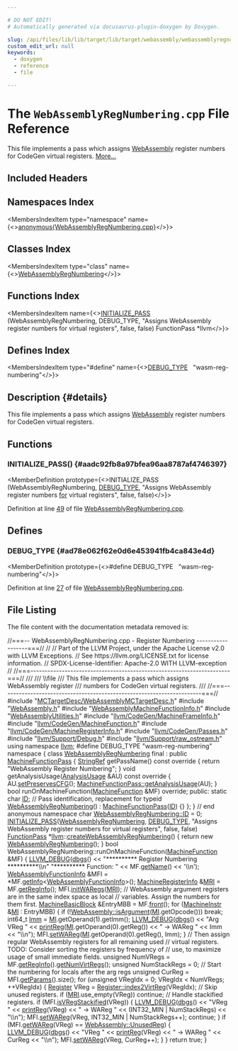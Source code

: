 ```yaml
---

# DO NOT EDIT!
# Automatically generated via docusaurus-plugin-doxygen by Doxygen.

slug: /api/files/lib/lib/target/lib/target/webassembly/webassemblyregnumbering-cpp
custom_edit_url: null
keywords:
  - doxygen
  - reference
  - file

---
```





# The `WebAssemblyRegNumbering.cpp` File Reference

<DoxygenPage pluginConfig={pluginConfig}>

This file implements a pass which assigns <a href="/docs/api/namespaces/llvm/webassembly">WebAssembly</a> register numbers for CodeGen virtual registers. <a href="#details">More...</a>

## Included Headers

<IncludesList>
<IncludesListItem
  filePath="MCTargetDesc/WebAssemblyMCTargetDesc.h"
  permalink="/docs/api/files/lib/lib/target/lib/target/webassembly/lib/target/webassembly/mctargetdesc/webassemblymctargetdesc-h"
  isLocal="true" />
<IncludesListItem
  filePath="WebAssembly.h"
  permalink="/docs/api/files/lib/lib/target/lib/target/webassembly/webassembly-h"
  isLocal="true" />
<IncludesListItem
  filePath="WebAssemblyMachineFunctionInfo.h"
  permalink="/docs/api/files/lib/lib/target/lib/target/webassembly/webassemblymachinefunctioninfo-h"
  isLocal="true" />
<IncludesListItem
  filePath="WebAssemblyUtilities.h"
  permalink="/docs/api/files/lib/lib/target/lib/target/webassembly/webassemblyutilities-h"
  isLocal="true" />
<IncludesListItem
  filePath="llvm/CodeGen/MachineFrameInfo.h"
  permalink="/docs/api/files/include/include/llvm/include/llvm/codegen/machineframeinfo-h"
  isLocal="true" />
<IncludesListItem
  filePath="llvm/CodeGen/MachineFunction.h"
  permalink="/docs/api/files/include/include/llvm/include/llvm/codegen/machinefunction-h"
  isLocal="true" />
<IncludesListItem
  filePath="llvm/CodeGen/MachineRegisterInfo.h"
  permalink="/docs/api/files/include/include/llvm/include/llvm/codegen/machineregisterinfo-h"
  isLocal="true" />
<IncludesListItem
  filePath="llvm/CodeGen/Passes.h"
  permalink="/docs/api/files/include/include/llvm/include/llvm/codegen/passes-h"
  isLocal="true" />
<IncludesListItem
  filePath="llvm/Support/Debug.h"
  permalink="/docs/api/files/include/include/llvm/include/llvm/support/debug-h"
  isLocal="true" />
<IncludesListItem
  filePath="llvm/Support/raw_ostream.h"
  permalink="/docs/api/files/include/include/llvm/include/llvm/support/raw-ostream-h"
  isLocal="true" />
</IncludesList>

## Namespaces Index

<MembersIndex>

<MembersIndexItem
  type="namespace"
  name={<><a href="/docs/api/namespaces/anonymous-webassemblyregnumbering-cpp-">anonymous&#123;WebAssemblyRegNumbering.cpp&#125;</a></>}>
</MembersIndexItem>

</MembersIndex>

## Classes Index

<MembersIndex>

<MembersIndexItem
  type="class"
  name={<><a href="/docs/api/classes/anonymous-namespace-webassemblyregnumbering-cpp-/webassemblyregnumbering">WebAssemblyRegNumbering</a></>}>
</MembersIndexItem>

</MembersIndex>

## Functions Index

<MembersIndex>

<MembersIndexItem
  name={<><a href="#aadc92fb8a97bfea96aa8787af4746397">INITIALIZE&#95;PASS</a> (WebAssemblyRegNumbering, DEBUG&#95;TYPE, &quot;Assigns WebAssembly register numbers for virtual registers&quot;, false, false) FunctionPass &#42;llvm</>}>
</MembersIndexItem>

</MembersIndex>

## Defines Index

<MembersIndex>

<MembersIndexItem
  type="#define"
  name={<><a href="#ad78e062f62e0d6e453941fb4ca843e4d">DEBUG&#95;TYPE</a>&nbsp;&nbsp;&nbsp;&quot;wasm-reg-numbering&quot;</>}>
</MembersIndexItem>

</MembersIndex>

## Description {#details}

This file implements a pass which assigns <a href="/docs/api/namespaces/llvm/webassembly">WebAssembly</a> register numbers for CodeGen virtual registers.

<SectionDefinition>

## Functions

### INITIALIZE&#95;PASS() {#aadc92fb8a97bfea96aa8787af4746397}

<MemberDefinition
  prototype={<>INITIALIZE&#95;PASS (WebAssemblyRegNumbering, <a href="/docs/api/files/include/include/llvm/include/llvm/adt/genericcycleimpl-h/#ad78e062f62e0d6e453941fb4ca843e4d">DEBUG&#95;TYPE</a>, &quot;Assigns WebAssembly register numbers <a href="/docs/api/files/lib/lib/target/lib/target/aarch64/aarch64expandpseudoinsts-cpp/#a4cfc8b177e8521a4b496ae2edff6244f">for</a> virtual registers&quot;, false, false)</>}>

Definition at line <a href="#l00049">49</a> of file <a href="/docs/api/files/lib/lib/target/lib/target/webassembly/webassemblyregnumbering-cpp">WebAssemblyRegNumbering.cpp</a>.
</MemberDefinition>

</SectionDefinition>

<SectionDefinition>

## Defines

### DEBUG&#95;TYPE {#ad78e062f62e0d6e453941fb4ca843e4d}

<MemberDefinition
  prototype={<>#define DEBUG&#95;TYPE&nbsp;&nbsp;&nbsp;&quot;wasm-reg-numbering&quot;</>}>

Definition at line <a href="#l00027">27</a> of file <a href="/docs/api/files/lib/lib/target/lib/target/webassembly/webassemblyregnumbering-cpp">WebAssemblyRegNumbering.cpp</a>.
</MemberDefinition>

</SectionDefinition>

## File Listing

The file content with the documentation metadata removed is:

<ProgramListing>

<Link id="l00001" /><CodeLine lineNumber="1"><span class="doxyHighlightComment">//===-- WebAssemblyRegNumbering.cpp - Register Numbering ------------------===//</span></CodeLine>
<Link id="l00002" /><CodeLine lineNumber="2"><span class="doxyHighlightComment">//</span></CodeLine>
<Link id="l00003" /><CodeLine lineNumber="3"><span class="doxyHighlightComment">// Part of the LLVM Project, under the Apache License v2.0 with LLVM Exceptions.</span></CodeLine>
<Link id="l00004" /><CodeLine lineNumber="4"><span class="doxyHighlightComment">// See https://llvm.org/LICENSE.txt for license information.</span></CodeLine>
<Link id="l00005" /><CodeLine lineNumber="5"><span class="doxyHighlightComment">// SPDX-License-Identifier: Apache-2.0 WITH LLVM-exception</span></CodeLine>
<Link id="l00006" /><CodeLine lineNumber="6"><span class="doxyHighlightComment">//</span></CodeLine>
<Link id="l00007" /><CodeLine lineNumber="7"><span class="doxyHighlightComment">//===----------------------------------------------------------------------===//</span></CodeLine>
<Link id="l00008" /><CodeLine lineNumber="8"><span class="doxyHighlightComment">///</span></CodeLine>
<Link id="l00009" /><CodeLine lineNumber="9"><span class="doxyHighlightComment">/// \\file</span></CodeLine>
<Link id="l00010" /><CodeLine lineNumber="10"><span class="doxyHighlightComment">/// This file implements a pass which assigns WebAssembly register</span></CodeLine>
<Link id="l00011" /><CodeLine lineNumber="11"><span class="doxyHighlightComment">/// numbers for CodeGen virtual registers.</span></CodeLine>
<Link id="l00012" /><CodeLine lineNumber="12"><span class="doxyHighlightComment">///</span></CodeLine>
<Link id="l00013" /><CodeLine lineNumber="13"><span class="doxyHighlightComment">//===----------------------------------------------------------------------===//</span></CodeLine>
<Link id="l00014" /><CodeLine lineNumber="14"></CodeLine>
<Link id="l00015" /><CodeLine lineNumber="15"><span class="doxyHighlightPreprocessor">#include &quot;<a href="/docs/api/files/lib/lib/target/lib/target/webassembly/lib/target/webassembly/mctargetdesc/webassemblymctargetdesc-h">MCTargetDesc/WebAssemblyMCTargetDesc.h</a>&quot;</span></CodeLine>
<Link id="l00016" /><CodeLine lineNumber="16"><span class="doxyHighlightPreprocessor">#include &quot;<a href="/docs/api/files/lib/lib/target/lib/target/webassembly/webassembly-h">WebAssembly.h</a>&quot;</span></CodeLine>
<Link id="l00017" /><CodeLine lineNumber="17"><span class="doxyHighlightPreprocessor">#include &quot;<a href="/docs/api/files/lib/lib/target/lib/target/webassembly/webassemblymachinefunctioninfo-h">WebAssemblyMachineFunctionInfo.h</a>&quot;</span></CodeLine>
<Link id="l00018" /><CodeLine lineNumber="18"><span class="doxyHighlightPreprocessor">#include &quot;<a href="/docs/api/files/lib/lib/target/lib/target/webassembly/webassemblyutilities-h">WebAssemblyUtilities.h</a>&quot;</span></CodeLine>
<Link id="l00019" /><CodeLine lineNumber="19"><span class="doxyHighlightPreprocessor">#include &quot;<a href="/docs/api/files/include/include/llvm/include/llvm/codegen/machineframeinfo-h">llvm/CodeGen/MachineFrameInfo.h</a>&quot;</span></CodeLine>
<Link id="l00020" /><CodeLine lineNumber="20"><span class="doxyHighlightPreprocessor">#include &quot;<a href="/docs/api/files/include/include/llvm/include/llvm/codegen/machinefunction-h">llvm/CodeGen/MachineFunction.h</a>&quot;</span></CodeLine>
<Link id="l00021" /><CodeLine lineNumber="21"><span class="doxyHighlightPreprocessor">#include &quot;<a href="/docs/api/files/include/include/llvm/include/llvm/codegen/machineregisterinfo-h">llvm/CodeGen/MachineRegisterInfo.h</a>&quot;</span></CodeLine>
<Link id="l00022" /><CodeLine lineNumber="22"><span class="doxyHighlightPreprocessor">#include &quot;<a href="/docs/api/files/include/include/llvm/include/llvm/codegen/passes-h">llvm/CodeGen/Passes.h</a>&quot;</span></CodeLine>
<Link id="l00023" /><CodeLine lineNumber="23"><span class="doxyHighlightPreprocessor">#include &quot;<a href="/docs/api/files/include/include/llvm/include/llvm/support/debug-h">llvm/Support/Debug.h</a>&quot;</span></CodeLine>
<Link id="l00024" /><CodeLine lineNumber="24"><span class="doxyHighlightPreprocessor">#include &quot;<a href="/docs/api/files/include/include/llvm/include/llvm/support/raw-ostream-h">llvm/Support/raw&#95;ostream.h</a>&quot;</span></CodeLine>
<Link id="l00025" /><CodeLine lineNumber="25"><span class="doxyHighlightKeyword">using namespace </span><span class="doxyHighlight"><a href="/docs/api/namespaces/llvm">llvm</a>;</span></CodeLine>
<Link id="l00026" /><CodeLine lineNumber="26"></CodeLine>
<Link id="l00027" /><CodeLine lineNumber="27" lineLink="#ad78e062f62e0d6e453941fb4ca843e4d"><span class="doxyHighlightPreprocessor">#define DEBUG&#95;TYPE &quot;wasm-reg-numbering&quot;</span></CodeLine>
<Link id="l00028" /><CodeLine lineNumber="28"></CodeLine>
<Link id="l00029" /><CodeLine lineNumber="29" lineLink="/docs/api/namespaces/anonymous-webassemblyregnumbering-cpp-"><span class="doxyHighlightKeyword">namespace </span><span class="doxyHighlight">&#123;</span></CodeLine>
<Link id="l00030" /><CodeLine lineNumber="30" lineLink="/docs/api/classes/anonymous-namespace-webassemblyregnumbering-cpp-/webassemblyregnumbering"><span class="doxyHighlightKeyword">class </span><span class="doxyHighlight"><a href="/docs/api/classes/anonymous-namespace-webassemblyregnumbering-cpp-/webassemblyregnumbering/#aedacb4d7efb4db8dfee8209bec3b7fc6">WebAssemblyRegNumbering</a> final : </span><span class="doxyHighlightKeyword">public</span><span class="doxyHighlight"> <a href="/docs/api/classes/llvm/machinefunctionpass/#a29c81d2386f4a727c6d33413807530c8">MachineFunctionPass</a> &#123;</span></CodeLine>
<Link id="l00031" /><CodeLine lineNumber="31"><span class="doxyHighlight">  <a href="/docs/api/classes/llvm/stringref">StringRef</a> getPassName()</span><span class="doxyHighlightKeyword"> const override </span><span class="doxyHighlight">&#123;</span></CodeLine>
<Link id="l00032" /><CodeLine lineNumber="32"><span class="doxyHighlight">    </span><span class="doxyHighlightKeywordFlow">return</span><span class="doxyHighlight"> </span><span class="doxyHighlightStringLiteral">&quot;WebAssembly Register Numbering&quot;</span><span class="doxyHighlight">;</span></CodeLine>
<Link id="l00033" /><CodeLine lineNumber="33"><span class="doxyHighlight">  &#125;</span></CodeLine>
<Link id="l00034" /><CodeLine lineNumber="34"></CodeLine>
<Link id="l00035" /><CodeLine lineNumber="35"><span class="doxyHighlight">  </span><span class="doxyHighlightKeywordType">void</span><span class="doxyHighlight"> getAnalysisUsage(<a href="/docs/api/classes/llvm/analysisusage">AnalysisUsage</a> &amp;AU)</span><span class="doxyHighlightKeyword"> const override </span><span class="doxyHighlight">&#123;</span></CodeLine>
<Link id="l00036" /><CodeLine lineNumber="36"><span class="doxyHighlight">    AU.<a href="/docs/api/classes/llvm/analysisusage/#af11a6ebf7ab3c388234cb6d5378439a3">setPreservesCFG</a>();</span></CodeLine>
<Link id="l00037" /><CodeLine lineNumber="37"><span class="doxyHighlight">    <a href="/docs/api/classes/llvm/machinefunctionpass/#a864fd57b4304ef933b3281d0ef85a88e">MachineFunctionPass::getAnalysisUsage</a>(AU);</span></CodeLine>
<Link id="l00038" /><CodeLine lineNumber="38"><span class="doxyHighlight">  &#125;</span></CodeLine>
<Link id="l00039" /><CodeLine lineNumber="39"></CodeLine>
<Link id="l00040" /><CodeLine lineNumber="40"><span class="doxyHighlight">  </span><span class="doxyHighlightKeywordType">bool</span><span class="doxyHighlight"> runOnMachineFunction(<a href="/docs/api/classes/llvm/machinefunction">MachineFunction</a> &amp;MF) </span><span class="doxyHighlightKeyword">override</span><span class="doxyHighlight">;</span></CodeLine>
<Link id="l00041" /><CodeLine lineNumber="41"></CodeLine>
<Link id="l00042" /><CodeLine lineNumber="42"><span class="doxyHighlightKeyword">public</span><span class="doxyHighlight">:</span></CodeLine>
<Link id="l00043" /><CodeLine lineNumber="43" lineLink="/docs/api/classes/anonymous-namespace-webassemblyregnumbering-cpp-/webassemblyregnumbering/#a6d8e934a462b288ec7fcd4c613b3cabf"><span class="doxyHighlight">  </span><span class="doxyHighlightKeyword">static</span><span class="doxyHighlight"> </span><span class="doxyHighlightKeywordType">char</span><span class="doxyHighlight"> <a href="/docs/api/classes/anonymous-namespace-webassemblyregnumbering-cpp-/webassemblyregnumbering/#a6d8e934a462b288ec7fcd4c613b3cabf">ID</a>; </span><span class="doxyHighlightComment">// Pass identification, replacement for typeid</span></CodeLine>
<Link id="l00044" /><CodeLine lineNumber="44" lineLink="/docs/api/classes/anonymous-namespace-webassemblyregnumbering-cpp-/webassemblyregnumbering/#aedacb4d7efb4db8dfee8209bec3b7fc6"><span class="doxyHighlight">  <a href="/docs/api/classes/anonymous-namespace-webassemblyregnumbering-cpp-/webassemblyregnumbering/#aedacb4d7efb4db8dfee8209bec3b7fc6">WebAssemblyRegNumbering</a>() : <a href="/docs/api/classes/llvm/machinefunctionpass/#a29c81d2386f4a727c6d33413807530c8">MachineFunctionPass</a>(<a href="/docs/api/classes/anonymous-namespace-webassemblyregnumbering-cpp-/webassemblyregnumbering/#a6d8e934a462b288ec7fcd4c613b3cabf">ID</a>) &#123;&#125;</span></CodeLine>
<Link id="l00045" /><CodeLine lineNumber="45"><span class="doxyHighlight">&#125;;</span></CodeLine>
<Link id="l00046" /><CodeLine lineNumber="46"><span class="doxyHighlight">&#125; </span><span class="doxyHighlightComment">// end anonymous namespace</span></CodeLine>
<Link id="l00047" /><CodeLine lineNumber="47"></CodeLine>
<Link id="l00048" /><CodeLine lineNumber="48"><span class="doxyHighlightKeywordType">char</span><span class="doxyHighlight"> <a href="/docs/api/classes/anonymous-namespace-webassemblyregnumbering-cpp-/webassemblyregnumbering/#a6d8e934a462b288ec7fcd4c613b3cabf">WebAssemblyRegNumbering::ID</a> = 0;</span></CodeLine>
<Link id="l00049" /><CodeLine lineNumber="49" lineLink="#aadc92fb8a97bfea96aa8787af4746397"><span class="doxyHighlight"><a href="/docs/api/files/include/include/llvm/passsupport-h/#af807c9595d50b45c0008924c4679c85c">INITIALIZE&#95;PASS</a>(<a href="/docs/api/classes/anonymous-namespace-webassemblyregnumbering-cpp-/webassemblyregnumbering/#aedacb4d7efb4db8dfee8209bec3b7fc6">WebAssemblyRegNumbering</a>, <a href="/docs/api/files/include/include/llvm/include/llvm/adt/genericcycleimpl-h/#ad78e062f62e0d6e453941fb4ca843e4d">DEBUG&#95;TYPE</a>,</span></CodeLine>
<Link id="l00050" /><CodeLine lineNumber="50"><span class="doxyHighlight">                </span><span class="doxyHighlightStringLiteral">&quot;Assigns WebAssembly register numbers for virtual registers&quot;</span><span class="doxyHighlight">,</span></CodeLine>
<Link id="l00051" /><CodeLine lineNumber="51"><span class="doxyHighlight">                </span><span class="doxyHighlightKeyword">false</span><span class="doxyHighlight">, </span><span class="doxyHighlightKeyword">false</span><span class="doxyHighlight">)</span></CodeLine>
<Link id="l00052" /><CodeLine lineNumber="52"></CodeLine>
<Link id="l00053" /><CodeLine lineNumber="53"><span class="doxyHighlight"><a href="/docs/api/classes/llvm/functionpass">FunctionPass</a> &#42;<a href="/docs/api/namespaces/llvm">llvm</a>::<a href="/docs/api/namespaces/llvm/#a0fc3701c4bf3de3a7654a55456282f4f">createWebAssemblyRegNumbering</a>() &#123;</span></CodeLine>
<Link id="l00054" /><CodeLine lineNumber="54"><span class="doxyHighlight">  </span><span class="doxyHighlightKeywordFlow">return</span><span class="doxyHighlight"> </span><span class="doxyHighlightKeyword">new</span><span class="doxyHighlight"> <a href="/docs/api/classes/anonymous-namespace-webassemblyregnumbering-cpp-/webassemblyregnumbering/#aedacb4d7efb4db8dfee8209bec3b7fc6">WebAssemblyRegNumbering</a>();</span></CodeLine>
<Link id="l00055" /><CodeLine lineNumber="55"><span class="doxyHighlight">&#125;</span></CodeLine>
<Link id="l00056" /><CodeLine lineNumber="56"></CodeLine>
<Link id="l00057" /><CodeLine lineNumber="57"><span class="doxyHighlightKeywordType">bool</span><span class="doxyHighlight"> WebAssemblyRegNumbering::runOnMachineFunction(<a href="/docs/api/classes/llvm/machinefunction">MachineFunction</a> &amp;MF) &#123;</span></CodeLine>
<Link id="l00058" /><CodeLine lineNumber="58"><span class="doxyHighlight">  <a href="/docs/api/files/include/include/llvm/include/llvm/support/debug-h/#a196897517069dda1bdb549e24468f7d7">LLVM&#95;DEBUG</a>(<a href="/docs/api/namespaces/llvm/#a7c46c742c31be54870e2038048e6b391">dbgs</a>() &lt;&lt; </span><span class="doxyHighlightStringLiteral">&quot;&#42;&#42;&#42;&#42;&#42;&#42;&#42;&#42;&#42;&#42; Register Numbering &#42;&#42;&#42;&#42;&#42;&#42;&#42;&#42;&#42;&#42;\\n&quot;</span></CodeLine>
<Link id="l00059" /><CodeLine lineNumber="59"><span class="doxyHighlight">                       </span><span class="doxyHighlightStringLiteral">&quot;&#42;&#42;&#42;&#42;&#42;&#42;&#42;&#42;&#42;&#42; Function: &quot;</span></CodeLine>
<Link id="l00060" /><CodeLine lineNumber="60"><span class="doxyHighlight">                    &lt;&lt; MF.<a href="/docs/api/classes/llvm/machinefunction/#a3d142c9e7c066059e15232c56dec9e2e">getName</a>() &lt;&lt; </span><span class="doxyHighlightCharLiteral">&#39;\\n&#39;</span><span class="doxyHighlight">);</span></CodeLine>
<Link id="l00061" /><CodeLine lineNumber="61"></CodeLine>
<Link id="l00062" /><CodeLine lineNumber="62"><span class="doxyHighlight">  <a href="/docs/api/classes/llvm/webassemblyfunctioninfo">WebAssemblyFunctionInfo</a> &amp;MFI = &#42;MF.<a href="/docs/api/classes/llvm/machinefunction/#ab7feae1932b436c8630e247166ec42b7">getInfo</a>&lt;<a href="/docs/api/classes/llvm/webassemblyfunctioninfo">WebAssemblyFunctionInfo</a>&gt;();</span></CodeLine>
<Link id="l00063" /><CodeLine lineNumber="63"><span class="doxyHighlight">  <a href="/docs/api/classes/llvm/machineregisterinfo">MachineRegisterInfo</a> &amp;<a href="/docs/api/files/lib/lib/target/lib/target/aarch64/aarch64advsimdscalarpass-cpp/#aacd2ab195054a3e6a74bfbb9d5d571c8">MRI</a> = MF.<a href="/docs/api/classes/llvm/machinefunction/#a810234b6b3d223b7c74a4253fcc5ea5e">getRegInfo</a>();</span></CodeLine>
<Link id="l00064" /><CodeLine lineNumber="64"></CodeLine>
<Link id="l00065" /><CodeLine lineNumber="65"><span class="doxyHighlight">  MFI.<a href="/docs/api/classes/llvm/webassemblyfunctioninfo/#a3c87bc98c0134ce9b3b6ba21ec7020d5">initWARegs</a>(<a href="/docs/api/files/lib/lib/target/lib/target/aarch64/aarch64advsimdscalarpass-cpp/#aacd2ab195054a3e6a74bfbb9d5d571c8">MRI</a>);</span></CodeLine>
<Link id="l00066" /><CodeLine lineNumber="66"></CodeLine>
<Link id="l00067" /><CodeLine lineNumber="67"><span class="doxyHighlight">  </span><span class="doxyHighlightComment">// WebAssembly argument registers are in the same index space as local</span></CodeLine>
<Link id="l00068" /><CodeLine lineNumber="68"><span class="doxyHighlight">  </span><span class="doxyHighlightComment">// variables. Assign the numbers for them first.</span></CodeLine>
<Link id="l00069" /><CodeLine lineNumber="69"><span class="doxyHighlight">  <a href="/docs/api/classes/llvm/machinebasicblock">MachineBasicBlock</a> &amp;EntryMBB = MF.<a href="/docs/api/classes/llvm/machinefunction/#ac8ca28de0f4dcee651340e7ef0c45233">front</a>();</span></CodeLine>
<Link id="l00070" /><CodeLine lineNumber="70"><span class="doxyHighlight">  </span><span class="doxyHighlightKeywordFlow">for</span><span class="doxyHighlight"> (<a href="/docs/api/classes/llvm/machineinstr">MachineInstr</a> &amp;<a href="/docs/api/files/lib/lib/codegen/lib/codegen/globalisel/irtranslator-cpp/#abe44dfdea65b4f7e11e0a608ab708b76">MI</a> : EntryMBB) &#123;</span></CodeLine>
<Link id="l00071" /><CodeLine lineNumber="71"><span class="doxyHighlight">    </span><span class="doxyHighlightKeywordFlow">if</span><span class="doxyHighlight"> (!<a href="/docs/api/namespaces/llvm/webassembly/#a15296a1aa48a333f25583e31fd8f2a40">WebAssembly::isArgument</a>(<a href="/docs/api/files/lib/lib/codegen/lib/codegen/globalisel/irtranslator-cpp/#abe44dfdea65b4f7e11e0a608ab708b76">MI</a>.getOpcode()))</span></CodeLine>
<Link id="l00072" /><CodeLine lineNumber="72"><span class="doxyHighlight">      </span><span class="doxyHighlightKeywordFlow">break</span><span class="doxyHighlight">;</span></CodeLine>
<Link id="l00073" /><CodeLine lineNumber="73"></CodeLine>
<Link id="l00074" /><CodeLine lineNumber="74"><span class="doxyHighlight">    int64&#95;t <a href="/docs/api/namespaces/llvm/amdgpu/#a4554b8c1e903115f6d7c75b0cc8900dcae71a5bce3c21304da97e1e5d3dab0ed3">Imm</a> = <a href="/docs/api/files/lib/lib/codegen/lib/codegen/globalisel/irtranslator-cpp/#abe44dfdea65b4f7e11e0a608ab708b76">MI</a>.getOperand(1).getImm();</span></CodeLine>
<Link id="l00075" /><CodeLine lineNumber="75"><span class="doxyHighlight">    <a href="/docs/api/files/include/include/llvm/include/llvm/support/debug-h/#a196897517069dda1bdb549e24468f7d7">LLVM&#95;DEBUG</a>(<a href="/docs/api/namespaces/llvm/#a7c46c742c31be54870e2038048e6b391">dbgs</a>() &lt;&lt; </span><span class="doxyHighlightStringLiteral">&quot;Arg VReg &quot;</span><span class="doxyHighlight"> &lt;&lt; <a href="/docs/api/namespaces/llvm/#af085ea923a328b9fa6a1975f1a4ff987">printReg</a>(<a href="/docs/api/files/lib/lib/codegen/lib/codegen/globalisel/irtranslator-cpp/#abe44dfdea65b4f7e11e0a608ab708b76">MI</a>.getOperand(0).getReg())</span></CodeLine>
<Link id="l00076" /><CodeLine lineNumber="76"><span class="doxyHighlight">                      &lt;&lt; </span><span class="doxyHighlightStringLiteral">&quot; -&gt; WAReg &quot;</span><span class="doxyHighlight"> &lt;&lt; Imm &lt;&lt; </span><span class="doxyHighlightStringLiteral">&quot;\\n&quot;</span><span class="doxyHighlight">);</span></CodeLine>
<Link id="l00077" /><CodeLine lineNumber="77"><span class="doxyHighlight">    MFI.<a href="/docs/api/classes/llvm/webassemblyfunctioninfo/#a6c521472c6da6834fae5613839fc5ef9">setWAReg</a>(<a href="/docs/api/files/lib/lib/codegen/lib/codegen/globalisel/irtranslator-cpp/#abe44dfdea65b4f7e11e0a608ab708b76">MI</a>.getOperand(0).getReg(), Imm);</span></CodeLine>
<Link id="l00078" /><CodeLine lineNumber="78"><span class="doxyHighlight">  &#125;</span></CodeLine>
<Link id="l00079" /><CodeLine lineNumber="79"></CodeLine>
<Link id="l00080" /><CodeLine lineNumber="80"><span class="doxyHighlight">  </span><span class="doxyHighlightComment">// Then assign regular WebAssembly registers for all remaining used</span></CodeLine>
<Link id="l00081" /><CodeLine lineNumber="81"><span class="doxyHighlight">  </span><span class="doxyHighlightComment">// virtual registers. TODO: Consider sorting the registers by frequency of</span></CodeLine>
<Link id="l00082" /><CodeLine lineNumber="82"><span class="doxyHighlight">  </span><span class="doxyHighlightComment">// use, to maximize usage of small immediate fields.</span></CodeLine>
<Link id="l00083" /><CodeLine lineNumber="83"><span class="doxyHighlight">  </span><span class="doxyHighlightKeywordType">unsigned</span><span class="doxyHighlight"> NumVRegs = MF.<a href="/docs/api/classes/llvm/machinefunction/#a810234b6b3d223b7c74a4253fcc5ea5e">getRegInfo</a>().<a href="/docs/api/classes/llvm/machineregisterinfo/#ae73582bbbc71758dcac70cd8c56210e4">getNumVirtRegs</a>();</span></CodeLine>
<Link id="l00084" /><CodeLine lineNumber="84"><span class="doxyHighlight">  </span><span class="doxyHighlightKeywordType">unsigned</span><span class="doxyHighlight"> NumStackRegs = 0;</span></CodeLine>
<Link id="l00085" /><CodeLine lineNumber="85"><span class="doxyHighlight">  </span><span class="doxyHighlightComment">// Start the numbering for locals after the arg regs</span></CodeLine>
<Link id="l00086" /><CodeLine lineNumber="86"><span class="doxyHighlight">  </span><span class="doxyHighlightKeywordType">unsigned</span><span class="doxyHighlight"> CurReg = MFI.<a href="/docs/api/classes/llvm/webassemblyfunctioninfo/#af05f6370f2508ffc40a3600dfb6e2341">getParams</a>().size();</span></CodeLine>
<Link id="l00087" /><CodeLine lineNumber="87"><span class="doxyHighlight">  </span><span class="doxyHighlightKeywordFlow">for</span><span class="doxyHighlight"> (</span><span class="doxyHighlightKeywordType">unsigned</span><span class="doxyHighlight"> VRegIdx = 0; VRegIdx &lt; NumVRegs; ++VRegIdx) &#123;</span></CodeLine>
<Link id="l00088" /><CodeLine lineNumber="88"><span class="doxyHighlight">    <a href="/docs/api/classes/llvm/register">Register</a> VReg = <a href="/docs/api/classes/llvm/register/#a1979c563289f871907832e419889f979">Register::index2VirtReg</a>(VRegIdx);</span></CodeLine>
<Link id="l00089" /><CodeLine lineNumber="89"><span class="doxyHighlight">    </span><span class="doxyHighlightComment">// Skip unused registers.</span></CodeLine>
<Link id="l00090" /><CodeLine lineNumber="90"><span class="doxyHighlight">    </span><span class="doxyHighlightKeywordFlow">if</span><span class="doxyHighlight"> (<a href="/docs/api/files/lib/lib/target/lib/target/aarch64/aarch64advsimdscalarpass-cpp/#aacd2ab195054a3e6a74bfbb9d5d571c8">MRI</a>.use&#95;empty(VReg))</span></CodeLine>
<Link id="l00091" /><CodeLine lineNumber="91"><span class="doxyHighlight">      </span><span class="doxyHighlightKeywordFlow">continue</span><span class="doxyHighlight">;</span></CodeLine>
<Link id="l00092" /><CodeLine lineNumber="92"><span class="doxyHighlight">    </span><span class="doxyHighlightComment">// Handle stackified registers.</span></CodeLine>
<Link id="l00093" /><CodeLine lineNumber="93"><span class="doxyHighlight">    </span><span class="doxyHighlightKeywordFlow">if</span><span class="doxyHighlight"> (MFI.<a href="/docs/api/classes/llvm/webassemblyfunctioninfo/#a06bf1d7d3fad0e5185a4ff892c7ad4a5">isVRegStackified</a>(VReg)) &#123;</span></CodeLine>
<Link id="l00094" /><CodeLine lineNumber="94"><span class="doxyHighlight">      <a href="/docs/api/files/include/include/llvm/include/llvm/support/debug-h/#a196897517069dda1bdb549e24468f7d7">LLVM&#95;DEBUG</a>(<a href="/docs/api/namespaces/llvm/#a7c46c742c31be54870e2038048e6b391">dbgs</a>() &lt;&lt; </span><span class="doxyHighlightStringLiteral">&quot;VReg &quot;</span><span class="doxyHighlight"> &lt;&lt; <a href="/docs/api/namespaces/llvm/#af085ea923a328b9fa6a1975f1a4ff987">printReg</a>(VReg) &lt;&lt; </span><span class="doxyHighlightStringLiteral">&quot; -&gt; WAReg &quot;</span></CodeLine>
<Link id="l00095" /><CodeLine lineNumber="95"><span class="doxyHighlight">                        &lt;&lt; (INT32&#95;MIN | NumStackRegs) &lt;&lt; </span><span class="doxyHighlightStringLiteral">&quot;\\n&quot;</span><span class="doxyHighlight">);</span></CodeLine>
<Link id="l00096" /><CodeLine lineNumber="96"><span class="doxyHighlight">      MFI.<a href="/docs/api/classes/llvm/webassemblyfunctioninfo/#a6c521472c6da6834fae5613839fc5ef9">setWAReg</a>(VReg, INT32&#95;MIN | NumStackRegs++);</span></CodeLine>
<Link id="l00097" /><CodeLine lineNumber="97"><span class="doxyHighlight">      </span><span class="doxyHighlightKeywordFlow">continue</span><span class="doxyHighlight">;</span></CodeLine>
<Link id="l00098" /><CodeLine lineNumber="98"><span class="doxyHighlight">    &#125;</span></CodeLine>
<Link id="l00099" /><CodeLine lineNumber="99"><span class="doxyHighlight">    </span><span class="doxyHighlightKeywordFlow">if</span><span class="doxyHighlight"> (MFI.<a href="/docs/api/classes/llvm/webassemblyfunctioninfo/#a3277254e3876da271eac5f78dd9cab50">getWAReg</a>(VReg) == <a href="/docs/api/namespaces/llvm/webassembly/#a77bfe2fcd74307eb34fab682645aea2a">WebAssembly::UnusedReg</a>) &#123;</span></CodeLine>
<Link id="l00100" /><CodeLine lineNumber="100"><span class="doxyHighlight">      <a href="/docs/api/files/include/include/llvm/include/llvm/support/debug-h/#a196897517069dda1bdb549e24468f7d7">LLVM&#95;DEBUG</a>(<a href="/docs/api/namespaces/llvm/#a7c46c742c31be54870e2038048e6b391">dbgs</a>() &lt;&lt; </span><span class="doxyHighlightStringLiteral">&quot;VReg &quot;</span><span class="doxyHighlight"> &lt;&lt; <a href="/docs/api/namespaces/llvm/#af085ea923a328b9fa6a1975f1a4ff987">printReg</a>(VReg) &lt;&lt; </span><span class="doxyHighlightStringLiteral">&quot; -&gt; WAReg &quot;</span><span class="doxyHighlight"> &lt;&lt; CurReg</span></CodeLine>
<Link id="l00101" /><CodeLine lineNumber="101"><span class="doxyHighlight">                        &lt;&lt; </span><span class="doxyHighlightStringLiteral">&quot;\\n&quot;</span><span class="doxyHighlight">);</span></CodeLine>
<Link id="l00102" /><CodeLine lineNumber="102"><span class="doxyHighlight">      MFI.<a href="/docs/api/classes/llvm/webassemblyfunctioninfo/#a6c521472c6da6834fae5613839fc5ef9">setWAReg</a>(VReg, CurReg++);</span></CodeLine>
<Link id="l00103" /><CodeLine lineNumber="103"><span class="doxyHighlight">    &#125;</span></CodeLine>
<Link id="l00104" /><CodeLine lineNumber="104"><span class="doxyHighlight">  &#125;</span></CodeLine>
<Link id="l00105" /><CodeLine lineNumber="105"></CodeLine>
<Link id="l00106" /><CodeLine lineNumber="106"><span class="doxyHighlight">  </span><span class="doxyHighlightKeywordFlow">return</span><span class="doxyHighlight"> </span><span class="doxyHighlightKeyword">true</span><span class="doxyHighlight">;</span></CodeLine>
<Link id="l00107" /><CodeLine lineNumber="107"><span class="doxyHighlight">&#125;</span></CodeLine>

</ProgramListing>


</DoxygenPage>
